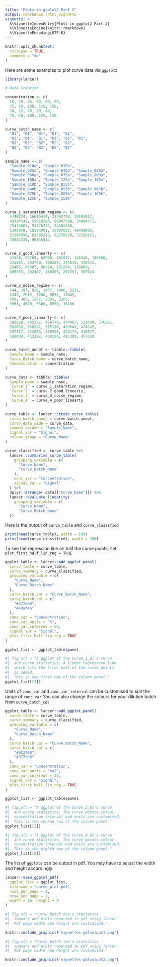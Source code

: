 ```yaml
---
title: "Plots in ggplot2 Part 2"
output: rmarkdown::html_vignette
vignette: >
  %\VignetteIndexEntry{Plots in ggplot2 Part 2}
  %\VignetteEngine{knitr::rmarkdown}
  %\VignetteEncoding{UTF-8}
---
```


```r
knitr::opts_chunk$set(
  collapse = TRUE,
  comment = "#>"
)
```

Here are some examples to plot curve data via `ggplot2`

```r
library(lancer)

# Data Creation

concentration <- c(
  10, 20, 25, 40, 50, 60,
  75, 80, 100, 125, 150,
  10, 25, 40, 50, 60,
  75, 80, 100, 125, 150
)

curve_batch_name <- c(
  "B1", "B1", "B1", "B1", "B1",
  "B1", "B1", "B1", "B1", "B1", "B1",
  "B2", "B2", "B2", "B2", "B2",
  "B2", "B2", "B2", "B2", "B2"
)

sample_name <- c(
  "Sample_010a", "Sample_020a",
  "Sample_025a", "Sample_040a", "Sample_050a",
  "Sample_060a", "Sample_075a", "Sample_080a",
  "Sample_100a", "Sample_125a", "Sample_150a",
  "Sample_010b", "Sample_025b",
  "Sample_040b", "Sample_050b", "Sample_060b",
  "Sample_075b", "Sample_080b", "Sample_100b",
  "Sample_125b", "Sample_150b"
)

curve_1_saturation_regime <- c(
  5748124, 16616414, 21702718, 36191617,
  49324541, 55618266, 66947588, 74964771,
  75438063, 91770737, 94692060,
  5192648, 16594991, 32507833, 46499896,
  55388856, 62505210, 62778078, 72158161,
  78044338, 86158414
)

curve_2_good_linearty <- c(
  31538, 53709, 69990, 101977, 146436, 180960,
  232881, 283780, 298289, 344519, 430432,
  25463, 63387, 90624, 131274, 138069,
  205353, 202407, 260205, 292257, 367924
)

curve_3_noise_regime <- c(
  544, 397, 829, 1437, 1808, 2231,
  3343, 2915, 5268, 8031, 11045,
  500, 903, 1267, 2031, 2100,
  3563, 4500, 5300, 8500, 10430
)

curve_4_poor_linearty <- c(
  380519, 485372, 478770, 474467, 531640, 576301,
  501068, 550201, 515110, 499543, 474745,
  197417, 322846, 478398, 423174, 418577,
  426089, 413292, 450190, 415309, 457618
)

curve_batch_annot <- tibble::tibble(
  Sample_Name = sample_name,
  Curve_Batch_Name = curve_batch_name,
  Concentration = concentration
)

curve_data <- tibble::tibble(
  Sample_Name = sample_name,
  `Curve_1` = curve_1_saturation_regime,
  `Curve_2` = curve_2_good_linearty,
  `Curve_3` = curve_3_noise_regime,
  `Curve_4` = curve_4_poor_linearty
)

curve_table <- lancer::create_curve_table(
  curve_batch_annot = curve_batch_annot,
  curve_data_wide = curve_data,
  common_column = "Sample_Name",
  signal_var = "Signal",
  column_group = "Curve_Name"
)

curve_classified <- curve_table %>%
  lancer::summarise_curve_table(
    grouping_variable = c(
      "Curve_Name",
      "Curve_Batch_Name"
    ),
    conc_var = "Concentration",
    signal_var = "Signal"
  ) %>%
  dplyr::arrange(.data[["Curve_Name"]]) %>%
  lancer::evaluate_linearity(
    grouping_variable = c(
      "Curve_Name",
      "Curve_Batch_Name"
  ))
```

Here is the output of `curve_table` and `curve_classified` 

```r
print(head(curve_table), width = 100)
print(head(curve_classified), width = 100)
```

To see the regression line on half the curve points, set `plot_first_half_lin_reg = TRUE`

```r
ggplot_table <- lancer::add_ggplot_panel(
  curve_table = curve_table,
  curve_summary = curve_classified,
  grouping_variable = c(
    "Curve_Name",
    "Curve_Batch_Name"
  ),
  curve_batch_var = "Curve_Batch_Name",
  curve_batch_col = c(
    "#377eb8",
    "#4daf4a"
  ),
  conc_var = "Concentration",
  conc_var_units = "%",
  conc_var_interval = 50,
  signal_var = "Signal",
  plot_first_half_lin_reg = TRUE
)

ggplot_list <- ggplot_table$panel
```

```r
#| fig.alt = "A ggplot of the Curve_1_B1's curve
#|  and curve statistics. A linear regression line
#|  which fits the first half of the curve points
#|  is added.
#|  This is the first row of the column panel."
ggplot_list[[1]]
```

Units of `conc_var` and `conc_var_interval` can be customised to suit the range of `conc_var`
You can also change the colours for your dilution batch from `curve_batch_col` 

```r
ggplot_table <- lancer::add_ggplot_panel(
  curve_table = curve_table,
  curve_summary = curve_classified,
  grouping_variable = c(
    "Curve_Name",
    "Curve_Batch_Name"
  ),
  curve_batch_var = "Curve_Batch_Name",
  curve_batch_col = c(
    "#9C27B0",
    "#377eb8"
  ),
  conc_var = "Concentration",
  conc_var_units = "mol",
  conc_var_interval = 20,
  signal_var = "Signal",
  plot_first_half_lin_reg = TRUE
)

ggplot_list <- ggplot_table$panel
```

```r
#| fig.alt = "A ggplot of the Curve_2_B1's curve
#|  and curve statistics. The curve points colour,
#|  concentration interval and units are customised.
#|  This is the second row of the column panel."
ggplot_list[[2]]
```

```r
#| fig.alt = "A ggplot of the Curve_4_B2's curve
#|  and curve statistics. The curve points colour,
#|  concentration interval and units are customised.
#|  This is the eighth row of the column panel."
ggplot_list[[8]]
```

The list of `ggplots` can be output in pdf. You may have to adjust the width and height accordingly.

```r
lancer::view_ggplot_pdf(
  ggplot_list = ggplot_list,
  filename = "curve_plot.pdf",
  ncol_per_page = 2,
  nrow_per_page = 2,
  width = 15, height = 8
)
```

```r
#| fig.alt = "Curve batch one's statistics
#|  summary and plots reported in pdf using lancer.
#|  Pdf page width and height are customised."

knitr::include_graphics("vignettes-pdfoutput1.png")
```

```r
#| fig.alt = "Curve batch two's statistics
#|  summary and plots reported in pdf using lancer.
#|  Pdf page width and height are customised."

knitr::include_graphics("vignettes-pdfoutput2.png")
```
